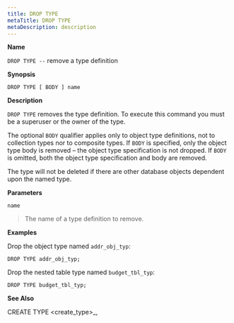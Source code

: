 ```yaml
---
title: DROP TYPE
metaTitle: DROP TYPE
metaDescription: description
---
```


**Name**

`DROP TYPE --` remove a type definition

**Synopsis**

``` text
DROP TYPE [ BODY ] name
```

**Description**

`DROP TYPE` removes the type definition. To execute this command you
must be a superuser or the owner of the type.

The optional `BODY` qualifier applies only to object type definitions,
not to collection types nor to composite types. If `BODY` is specified,
only the object type body is removed – the object type specification is
not dropped. If `BODY` is omitted, both the object type specification
and body are removed.

The type will not be deleted if there are other database objects
dependent upon the named type.

**Parameters**

`name`

> The name of a type definition to remove.

**Examples**

Drop the object type named `addr_obj_typ`:

``` text
DROP TYPE addr_obj_typ;
```

Drop the nested table type named `budget_tbl_typ`:

``` text
DROP TYPE budget_tbl_typ;
```

**See Also**

<span class="title-ref">CREATE TYPE \<create_type\>_</span>,
